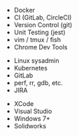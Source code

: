 <div class="list">

- Docker
- CI (GitLab, CircleCI)
- Version Control (git)
- Unit Testing (jest)
- vim / tmux / fish
- Chrome Dev Tools

</div>
<div class="list">

- Linux sysadmin
- Kubernetes
- GitLab
- perf, rr, gdb, etc.
- JIRA

</div>
<div class="list">

- XCode
- Visual Studio
- Windows 7+
- Solidworks

</div>

